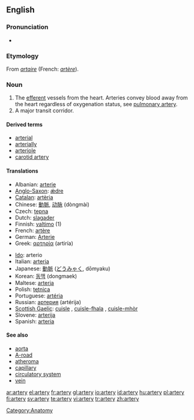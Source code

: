 ==English==

===Pronunciation===
*{{audio|en-us-artery.ogg|Audio (US)}}

===Etymology===
From {{OF.}} ''[[artaire]]'' (French: ''[[artère]]'').

===Noun===
{{wikipedia}}
{{en-noun|arteries}}

# The [[efferent]] vessels from the heart. Arteries convey blood away from the heart regardless of oxygenation status, see [[pulmonary artery]].
# A major transit corridor.

====Derived terms====
*[[arterial]]
*[[arterially]]
*[[arteriole]]
*[[carotid artery]]

====Translations====
{{top}}
*Albanian: [[arterie]]
*[[Anglo-Saxon]]: [[ǽdre]] {{f}}
*[[Catalan]]: [[artèria]] {{f}}
*Chinese: [[動脈]], [[动脉]] (dòngmài)
*Czech: [[tepna]] {{f}}
*Dutch: [[slagader]] {{m}}
*Finnish: [[valtimo]] (1)
*French: [[artère]] {{f}}
*German: [[Arterie]] {{f}}
*Greek: [[αρτηρία]] (artiría) {{f}}
{{mid}}
*[[Ido]]: arterio
*Italian: [[arteria]] {{f}}
*Japanese: [[動脈]] ([[どうみゃく]], dōmyaku)
*Korean: [[동맥]] (dongmaek)
*Maltese: [[arterja]]
*Polish: [[tętnica]] {{f}}
*Portuguese: [[artéria]] {{f}}
*Russian: [[артерия]] (artérija) {{f}}
*[[Scottish Gaelic]]: [[cuisle]] {{f}}, [[cuisle-fhala]] {{f}}, [[cuisle-mhòr]] {{f}}
*Slovene: [[arterija]] {{f}}
*Spanish: [[arteria]] {{f}}
{{bottom}}

====See also====
*[[aorta]]
*[[A-road]]
*[[atheroma]]
*[[capillary]]
*[[circulatory system]]
*[[vein]]

[[Category:Anatomy]]

[[ar:artery]]
[[el:artery]]
[[fr:artery]]
[[gl:artery]]
[[io:artery]]
[[id:artery]]
[[hu:artery]]
[[pl:artery]]
[[fi:artery]]
[[sv:artery]]
[[te:artery]]
[[vi:artery]]
[[tr:artery]]
[[zh:artery]]